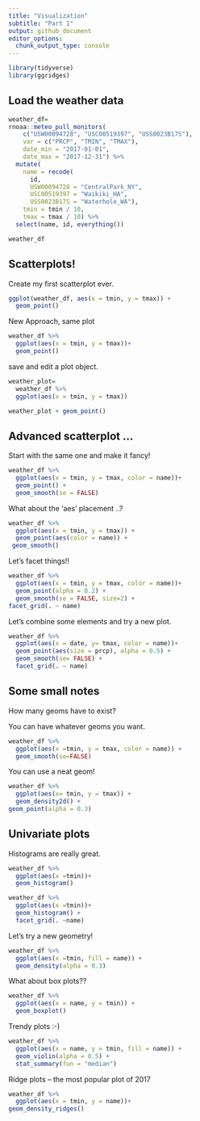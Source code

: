 ```yaml
---
title: "Visualization"
subtitle: "Part 1"
output: github_document
editor_options: 
  chunk_output_type: console
---
```


```r
library(tidyverse)
library(ggridges)
```

## Load the weather data

```r
weather_df= 
rnoaa::meteo_pull_monitors(
    c("USW00094728", "USC00519397", "USS0023B17S"),
    var = c("PRCP", "TMIN", "TMAX"), 
    date_min = "2017-01-01",
    date_max = "2017-12-31") %>%
  mutate(
    name = recode(
      id, 
      USW00094728 = "CentralPark_NY", 
      USC00519397 = "Waikiki_HA",
      USS0023B17S = "Waterhole_WA"),
    tmin = tmin / 10,
    tmax = tmax / 10) %>%
  select(name, id, everything())

weather_df
```


## Scatterplots!

Create my first scatterplot ever.

```r
ggplot(weather_df, aes(x = tmin, y = tmax)) +
  geom_point()
```
New Approach, same plot

```r
weather_df %>% 
  ggplot(aes(x = tmin, y = tmax))+
  geom_point()
```


save and edit a plot object.

```r
weather_plot=
  weather_df %>% 
  ggplot(aes(x = tmin, y = tmax))

weather_plot + geom_point()
```
## Advanced scatterplot ...
Start with the same one and make it fancy!

```r
weather_df %>% 
  ggplot(aes(x = tmin, y = tmax, color = name))+
  geom_point() + 
  geom_smooth(se = FALSE)
```

What about the 'aes' placement ..?

```r
weather_df %>% 
  ggplot(aes(x = tmin, y = tmax)) +
  geom_point(aes(color = name)) +
 geom_smooth()
```

Let's facet things!!

```r
weather_df %>% 
  ggplot(aes(x = tmin, y = tmax, color = name))+
  geom_point(alpha = 0.2) + 
  geom_smooth(se = FALSE, size=2) +
facet_grid(. ~ name)
```

Let's combine some elements and try a new plot.

```r
weather_df %>% 
  ggplot(aes(x = date, y= tmax, color = name))+
  geom_point(aes(size = prcp), alpha = 0.5) +
  geom_smooth(se= FALSE) +
  facet_grid(. ~ name)
```



## Some small notes

How many geoms have to exist?

You can have whatever geoms you want.

```r
weather_df %>% 
  ggplot(aes(x =tmin, y = tmax, color = name)) +
  geom_smooth(se=FALSE)
```

You can use a neat geom!

```r
weather_df %>% 
  ggplot(aes(x= tmin, y = tmax)) +
  geom_density2d() +
geom_point(alpha = 0.3)
```


## Univariate plots

Histograms are really great.

```r
weather_df %>% 
  ggplot(aes(x =tmin))+
  geom_histogram()
```

```r
weather_df %>% 
  ggplot(aes(x =tmin))+
  geom_histogram() +
  facet_grid(. ~name)
```



Let's try a new geometry!

```r
weather_df %>% 
  ggplot(aes(x =tmin, fill = name)) +
  geom_density(alpha = 0.3)
```

What about box plots??

```r
weather_df %>% 
  ggplot(aes(x = name, y = tmin)) +
  geom_boxplot()
```

Trendy plots :-)

```r
weather_df %>% 
  ggplot(aes(x = name, y = tmin, fill = name)) +
  geom_violin(alpha = 0.5) +
  stat_summary(fun = "median")
```

Ridge plots -- the most popular plot of 2017

```r
weather_df %>% 
  ggplot(aes(x = tmin, y = name))+
geom_density_ridges()
```


